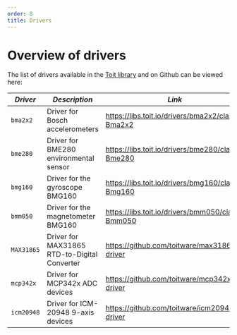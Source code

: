 ```yaml
---
order: 8
title: Drivers
---
```


# Overview of drivers

The list of drivers available in the [Toit library](https://libs.toit.io/drivers/library-summary) and on Github can be viewed here:


*Driver* | *Description* | *Link* | *Example*
  --- | --- | --- | ---
  `bma2x2` | Driver for Bosch accelerometers | https://libs.toit.io/drivers/bma2x2/class-Bma2x2 |
  `bme280` | Driver for BME280 environmental sensor | https://libs.toit.io/drivers/bme280/class-Bme280 | https://github.com/toitware/bme280_post
  `bmg160` | Driver for the gyroscope BMG160 | https://libs.toit.io/drivers/bmg160/class-Bmg160 |
  `bmm050` | Driver for the magnetometer BMG160 | https://libs.toit.io/drivers/bmm050/class-Bmm050 |
  `MAX31865` | Driver for MAX31865 RTD-to-Digital Converter |  https://github.com/toitware/max31865-driver | https://github.com/toitware/max31865-driver/blob/main/examples/main.toit
  `mcp342x` | Driver for MCP342x ADC devices |  https://github.com/toitware/mcp342x-driver | https://github.com/toitware/mcp342x-driver/blob/main/examples/main.toit
  `icm20948` | Driver for ICM-20948 9-axis devices | https://github.com/toitware/icm20948-driver | https://github.com/toitware/icm20948-driver/blob/main/examples/accel_gyro.toit